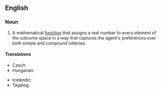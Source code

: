 ==English==
{{wikipedia|Utility}}

===Noun===
{{en-noun}}

# {{lb|en|game theory}} A mathematical [[function]] that assigns a real number to every element of the outcome space in a way that captures the agent's preferences over both simple and compound lotteries.

====Translations====
{{trans-top|mathematical function}}
* Czech: {{t|cs|užitková funkce|f}}
* Hungarian: {{t|hu|hasznossági függvény}}
{{trans-mid}}
* Icelandic: {{t|is|nytjafall|n}}
* Tagalog: {{t|tl|kabisa ng dahat}}
{{trans-bottom}}
